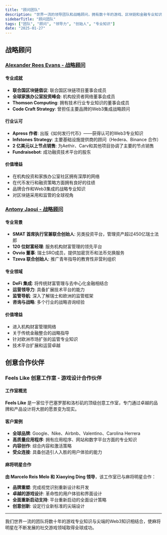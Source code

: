 ```yaml
---
title: "顾问团队"
description: "世界一流的领导团队和战略顾问，拥有数十年的游戏、区块链和金融专业知识"
sidebarTitle: "顾问团队"
tags: ["团队", "顾问", "领导力", "创始人", "专业知识"]
date: "2025-01-27"
---
```


## 战略顾问

### [Alexander Rees Evans - 战略顾问](https://www.linkedin.com/in/alexander-rees-evans-91566a195/)

#### 专业成就
- **联合国区块链倡议**: 联合国区块链项目董事会成员
- **全球家族办公室投资峰会**: 机构投资者网络董事会成员
- **Thomson Computing**: 拥有技术行业专业知识的董事会成员
- **Code Craft Strategy**:  曾担任主要品牌的Web3集成战略顾问

#### 行业认可
- **Apress 作者**: 出版《如何发行代币》——获得认可的Web3专业知识
- **Infstones Strategy**: 主要基础设施提供商的顾问（Hedera、Binance 合作）
- **2 亿美元以上节点销售**: 为Aethir、Carv和其他项目协调了主要的节点销售
- **Fundraisebot**: 成功融资技术平台的股东

#### 价值增益
- 在机构投资和家族办公室社区拥有深厚的网络
- 在代币发行和融资策略方面拥有良好的往绩
- 品牌合作和Web3集成的战略专业知识
- 对区块链采用和监管的全球视角

### [Antony Jaoui - 战略顾问](https://www.linkedin.com/in/anthony-jaoui/)

#### 专业背景
- **SMAT 首席执行官兼联合创始人**: 另类投资平台，管理资产超过450亿瑞士法郎
- **120 位财富经理**: 服务机构财富管理的领先平台
- **Ovvio 董事**: 瑞士SRO成员，提供加密货币和法币兑换服务
- **Tzeva 联合创始人**: 推广青年指导的教育性非营利组织

#### 专业领域
- **DeFi 集成**: 将传统财富管理与去中心化金融相结合
- **运营领导力**: 具备扩展技术平台的能力
- **监管导航**: 深入了解瑞士和欧洲的监管框架
- **咨询与战略**: 多个行业的战略咨询经验

#### 价值增益
- 进入机构财富管理网络
- 关于传统金融整合的战略指导
- 针对欧洲市场扩张的监管专业知识
- 技术平台扩展和运营卓越


## 创意合作伙伴

### Feels Like 创意工作室 - 游戏设计合作伙伴

#### 工作室概览
**Feels Like** 是一家位于巴塞罗那和洛杉矶的顶级创意工作室，专门通过卓越的品牌和产品设计将大胆的愿景变为现实。

#### 客户案例
- **全球品牌**: Google、Nike、Airbnb、Valentino、Carolina Herrera
- **高质量应用程序**: 拥有应用程序、网站和数字平台方面的专业知识
- **内容创作**: 综合内容和激活策略
- **受众连接**: 具备创造引人入胜的用户体验的能力

#### 麻将明星合作
**由 Marcelo Reis Melo 和 Xiaoying Ding 领导**，该工作室已与麻将明星合作：
- **品牌重塑**: 完成视觉识别重新设计和开发
- **卓越的游戏设计**: 革命性的用户体验和界面设计
- **全面重新启动支持**: 平台重新启动的全面设计策略
- **创意创新**: 设定行业新标准的尖端设计


---

我们世界一流的团队将数十年的游戏专业知识与尖端的Web3知识相结合，使麻将明星在不断发展的社交游戏领域取得全球成功。
